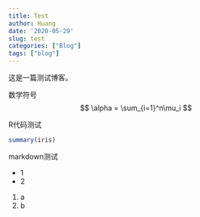```yaml
---
title: Test
author: Huang
date: '2020-05-29'
slug: test
categories: ["Blog"]
tags: ["blog"]
---
```



这是一篇测试博客。

数学符号
$$
\alpha = \sum_{i=1}^n\mu_i
$$


R代码测试
```r
summary(iris)
```

markdown测试

- 1
- 2

1. a
2. b
